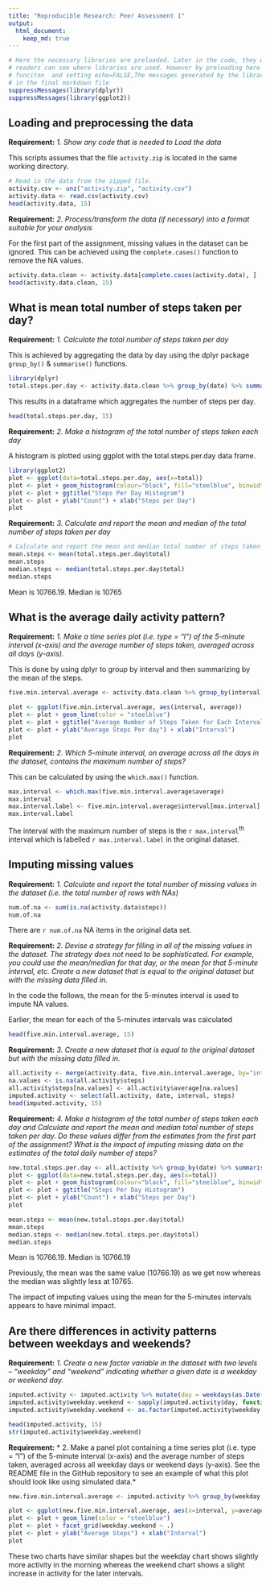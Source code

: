 ```yaml
---
title: "Reproducible Research: Peer Assessment 1"
output: 
  html_document:
    keep_md: true
---
```


```r
# Here the necessary libraries are preloaded. Later in the code, they will be loaded again so 
# readers can see where libraries are used. However by preloading here using suppresMessages() 
# funciton  and setting echo=FALSE,The messages generated by the libraries will not appear 
# in the final markdown file
suppressMessages(library(dplyr))
suppressMessages(library(ggplot2))
```


## Loading and preprocessing the data

**Requirement:** *1. Show any code that is needed to Load the data*

This scripts assumes that the file `activity.zip` is located in the same working directory.

```r
# Read in the data from the zipped file.
activity.csv <- unz("activity.zip", "activity.csv")
activity.data <- read.csv(activity.csv)
head(activity.data, 15)
```


**Requirement:** *2. Process/transform the data (if necessary) into a format suitable for your analysis*

For the first part of the assignment, missing values in the dataset can be ignored. This can be achieved using the `complete.cases()` function to remove the NA values.

```r
activity.data.clean <- activity.data[complete.cases(activity.data), ]
head(activity.data.clean, 15)
```



## What is mean total number of steps taken per day?


**Requirement:** *1. Calculate the total number of steps taken per day*

This is achieved by aggregating the data by day using the dplyr package `group_by()` & `summarise()` functions. 

```r
library(dplyr)
total.steps.per.day <- activity.data.clean %>% group_by(date) %>% summarise(total = sum(steps))
```

This results in a dataframe which aggregates the number of steps per day.

```r
head(total.steps.per.day, 15)
```


**Requirement:** *2. Make a histogram of the total number of steps taken each day*

A histogram is plotted using ggplot with the total.steps.per.day data frame.

```r
library(ggplot2)
plot <- ggplot(data=total.steps.per.day, aes(x=total))
plot <- plot + geom_histogram(colour="black", fill="steelblue", binwidth = 706)
plot <- plot + ggtitle("Steps Per Day Histogram")
plot <- plot + ylab("Count") + xlab("Steps per Day")
plot


```

**Requirement:** *3. Calculate and report the mean and median of the total number of steps taken per day*

```r
# Calculate and report the mean and median total number of steps taken per day
mean.steps <- mean(total.steps.per.day$total)
mean.steps
median.steps <- median(total.steps.per.day$total)
median.steps
```

Mean is 10766.19. Median is 10765

## What is the average daily activity pattern?

**Requirement:** *1. Make a time series plot (i.e. type = "l") of the 5-minute interval (x-axis) and the average number of steps taken, averaged across all days (y-axis).*

This is done by using dplyr to group by interval and then summarizing by the mean of the steps.

```r
five.min.interval.average <- activity.data.clean %>% group_by(interval) %>% summarise(average = mean(steps))

plot <- ggplot(five.min.interval.average, aes(interval, average)) 
plot <- plot + geom_line(color = "steelblue")
plot <- plot + ggtitle("Average Number of Steps Taken for Each Interval")
plot <- plot + ylab("Average Steps Per day") + xlab("Interval")
plot
```

**Requirement:**  *2. Which 5-minute interval, on average across all the days in the dataset, contains the maximum number of steps?*

This can be calculated by using the `which.max()` function.

```r
max.interval <- which.max(five.min.interval.average$average)
max.interval
max.interval.label <- five.min.interval.average$interval[max.interval]
max.interval.label
```

The interval with the maximum number of steps is the `r max.interval`<sup>th</sup> interval which is labelled `r max.interval.label` in the original dataset.




## Imputing missing values

**Requirement:**  *1. Calculate and report the total number of missing values in the dataset (i.e. the total number of rows with NAs)*

```r
num.of.na <- sum(is.na(activity.data$steps))
num.of.na
```

There are `r num.of.na` NA items in the original data set.

**Requirement:** *2. Devise a strategy for filling in all of the missing values in the dataset. The strategy does not need to be sophisticated. For example, you could use the mean/median for that day, or the mean for that 5-minute interval, etc. Create a new dataset that is equal to the original dataset but with the missing data filled in.*

In the code the follows, the mean for the 5-minutes interval is used to impute NA values.

Earlier, the mean for each of the 5-minutes intervals was calculated
```r
head(five.min.interval.average, 15)
```

**Requirement:** *3. Create a new dataset that is equal to the original dataset but with the missing data filled in.*

```r
all.activity <- merge(activity.data, five.min.interval.average, by="interval")
na.values <- is.na(all.activity$steps)
all.activity$steps[na.values] <- all.activity$average[na.values]
imputed.activity <- select(all.activity, date, interval, steps)
head(imputed.activity, 15)
```

**Requirement:** *4. Make a histogram of the total number of steps taken each day and Calculate and report the mean and median total number of steps taken per day. Do these values differ from the estimates from the first part of the assignment? What is the impact of imputing missing data on the estimates of the total daily number of steps?*

```r
new.total.steps.per.day <- all.activity %>% group_by(date) %>% summarise(total = sum(steps))
plot <- ggplot(data=new.total.steps.per.day, aes(x=total))
plot <- plot + geom_histogram(colour="black", fill="steelblue", binwidth = 706)
plot <- plot + ggtitle("Steps Per Day Histogram")
plot <- plot + ylab("Count") + xlab("Steps per Day")
plot
```

```r
mean.steps <- mean(new.total.steps.per.day$total)
mean.steps
median.steps <- median(new.total.steps.per.day$total)
median.steps
```

Mean is 10766.19. Median is 10766.19

Previously, the mean was the same value (10766.19) as we get now whereas the median was slightly less at 10765.

The impact of imputing values using the mean for the 5-minutes intervals appears to have minimal impact. 



## Are there differences in activity patterns between weekdays and weekends?


**Requirement:** *1. Create a new factor variable in the dataset with two levels – “weekday” and “weekend” indicating whether a given date is a weekday or weekend day.*

```r
imputed.activity <- imputed.activity %>% mutate(day = weekdays(as.Date(date)))
imputed.activity$weekday.weekend <- sapply(imputed.activity$day, function(x) ifelse(grepl("Saturday|Sunday", x),"weekend","weekday"))
imputed.activity$weekday.weekend <- as.factor(imputed.activity$weekday.weekend)
```

```r
head(imputed.activity, 15)
str(imputed.activity$weekday.weekend)

```



**Requirement:** * 2. Make a panel plot containing a time series plot (i.e. type = "l") of the 5-minute interval (x-axis) and the average number of steps taken, averaged across all weekday days or weekend days (y-axis). See the README file in the GitHub repository to see an example of what this plot should look like using simulated data.*

```r
new.five.min.interval.average <- imputed.activity %>% group_by(weekday.weekend,interval) %>% summarise(average = mean(steps))

plot <- ggplot(new.five.min.interval.average, aes(x=interval, y=average))
plot <- plot + geom_line(color = "steelblue")
plot <- plot + facet_grid(weekday.weekend ~ .)
plot <- plot + ylab("Average Steps") + xlab("Interval")
plot
```

These two charts have similar shapes but the weekday chart shows slightly more activity in the morning whereas the weekend chart shows a slight increase in activity for the later intervals.  
